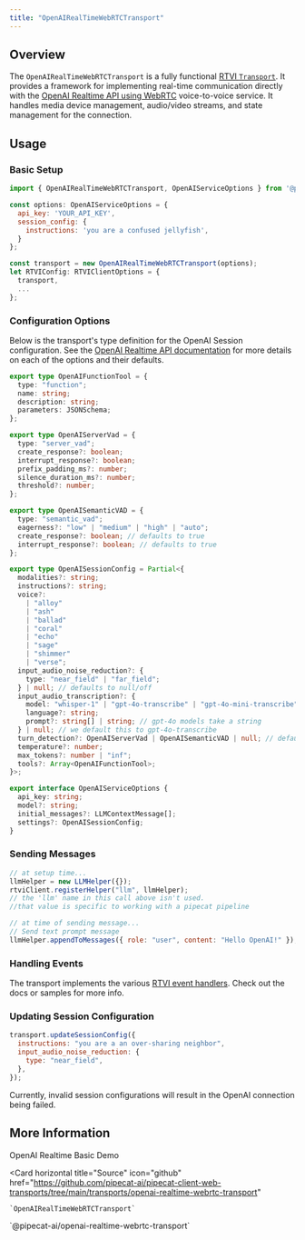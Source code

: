 ```yaml
---
title: "OpenAIRealTimeWebRTCTransport"
---
```


## Overview

The `OpenAIRealTimeWebRTCTransport` is a fully functional [RTVI `Transport`](https://docs.pipecat.ai/client/js/transports/transport). It provides a framework for implementing real-time communication directly with the [OpenAI Realtime API using WebRTC](https://platform.openai.com/docs/guides/realtime-webrtc) voice-to-voice service. It handles media device management, audio/video streams, and state management for the connection.

## Usage

### Basic Setup

```javascript
import { OpenAIRealTimeWebRTCTransport, OpenAIServiceOptions } from '@pipecat-ai/openai-realtime-webrtc-transport';

const options: OpenAIServiceOptions = {
  api_key: 'YOUR_API_KEY',
  session_config: {
    instructions: 'you are a confused jellyfish',
  }
};

const transport = new OpenAIRealTimeWebRTCTransport(options);
let RTVIConfig: RTVIClientOptions = {
  transport,
  ...
};
```

### Configuration Options

Below is the transport's type definition for the OpenAI Session configuration. See the [OpenAI Realtime API documentation](https://platform.openai.com/docs/api-reference/realtime-client-events/session/update) for more details on each of the options and their defaults.

```typescript
export type OpenAIFunctionTool = {
  type: "function";
  name: string;
  description: string;
  parameters: JSONSchema;
};

export type OpenAIServerVad = {
  type: "server_vad";
  create_response?: boolean;
  interrupt_response?: boolean;
  prefix_padding_ms?: number;
  silence_duration_ms?: number;
  threshold?: number;
};

export type OpenAISemanticVAD = {
  type: "semantic_vad";
  eagerness?: "low" | "medium" | "high" | "auto";
  create_response?: boolean; // defaults to true
  interrupt_response?: boolean; // defaults to true
};

export type OpenAISessionConfig = Partial<{
  modalities?: string;
  instructions?: string;
  voice?:
    | "alloy"
    | "ash"
    | "ballad"
    | "coral"
    | "echo"
    | "sage"
    | "shimmer"
    | "verse";
  input_audio_noise_reduction?: {
    type: "near_field" | "far_field";
  } | null; // defaults to null/off
  input_audio_transcription?: {
    model: "whisper-1" | "gpt-4o-transcribe" | "gpt-4o-mini-transcribe";
    language?: string;
    prompt?: string[] | string; // gpt-4o models take a string
  } | null; // we default this to gpt-4o-transcribe
  turn_detection?: OpenAIServerVad | OpenAISemanticVAD | null; // defaults to server_vad
  temperature?: number;
  max_tokens?: number | "inf";
  tools?: Array<OpenAIFunctionTool>;
}>;

export interface OpenAIServiceOptions {
  api_key: string;
  model?: string;
  initial_messages?: LLMContextMessage[];
  settings?: OpenAISessionConfig;
}
```

### Sending Messages

```javascript
// at setup time...
llmHelper = new LLMHelper({});
rtviClient.registerHelper("llm", llmHelper);
// the 'llm' name in this call above isn't used.
//that value is specific to working with a pipecat pipeline

// at time of sending message...
// Send text prompt message
llmHelper.appendToMessages({ role: "user", content: "Hello OpenAI!" });
```

### Handling Events

The transport implements the various [RTVI event handlers](https://docs.pipecat.ai/client/js/api-reference/callbacks). Check out the docs or samples for more info.

### Updating Session Configuration

```javascript
transport.updateSessionConfig({
  instructions: "you are a an over-sharing neighbor",
  input_audio_noise_reduction: {
    type: "near_field",
  },
});
```

<Note type="warning">
  Currently, invalid session configurations will result in the OpenAI connection
  being failed.
</Note>

## More Information

<CardGroup cols={2}>
  <Card
    horizontal
    title="Demo"
    icon="play"
    href="https://github.com/pipecat-ai/pipecat-client-web-transports/tree/main/examples/directToLLMTransports"
  >
    OpenAI Realtime Basic Demo
  </Card>

  <Card
    horizontal
    title="Source"
    icon="github"
    href="https://github.com/pipecat-ai/pipecat-client-web-transports/tree/main/transports/openai-realtime-webrtc-transport"
  >
    `OpenAIRealTimeWebRTCTransport`
  </Card>
</CardGroup>
<Card
  horizontal
  title="Package"
  icon="browser"
  href="https://www.npmjs.com/package/@pipecat-ai/openai-realtime-webrtc-transport"
>
  `@pipecat-ai/openai-realtime-webrtc-transport`
</Card>
